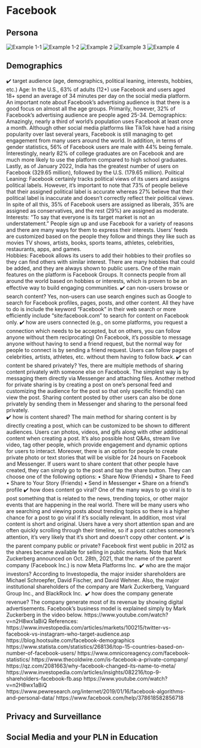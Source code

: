 # Facebook
## Persona
![Example 1-1](assets/facebook/persona-1-1.png)
![Example 1-2](assets/facebook/persona-1-2.png)
![Example 2](assets/facebook/persona-2.jpeg)
![Example 3](assets/facebook/person-3.png)
![Example 4](assets/facebook/persona-4.png)

## Demographics
✔️ target audience (age, demographics, political leaning, interests, hobbies, etc.)
Age: In the U.S., 63% of adults (12+) use Facebook and users aged 18+ spend an average of 34 minutes per day on the social media platform. An important note about Facebook’s advertising audience is that there is a good focus on almost all the age groups. Primarily, however, 32% of Facebook’s advertising audience are people aged 25-34.
Demographics: Amazingly, nearly a third of world’s population uses Facebook at least once a month. Although other social media platforms like TikTok have had a rising popularity over last several years, Facebook is still managing to get engagement from many users around the world. In addition, in terms of gender statistics, 56% of Facebook users are male with 44% being female. Interestingly, nearly 82% of college graduates are on Facebook and are much more likely to use the platform compared to high school graduates. Lastly, as of January 2022, India has the greatest number of users on Facebook (329.65 million), followed by the U.S. (179.65 million).
Political Leaning: Facebook certainly tracks political views of its users and assigns political labels. However, it’s important to note that 73% of people believe that their assigned political label is accurate whereas 27% believe that their political label is inaccurate and doesn’t correctly reflect their political views. In spite of all this, 35% of Facebook users are assigned as liberals, 35% are assigned as conservatives, and the rest (29%) are assigned as moderate. 
Interests:
“To say that everyone is its target market is not an understatement.” People sign up and use Facebook for a variety of reasons and there are many ways for them to express their interests. Users’ feeds are customized based on the people they follow and things they like such as movies TV shows, artists, books, sports teams, athletes, celebrities, restaurants, apps, and games. 	
Hobbies:
Facebook allows its users to add their hobbies to their profiles so they can find others with similar interest. There are many hobbies that could be added, and they are always shown to public users. One of the main features on the platform is Facebook Groups. It connects people from all around the world based on hobbies or interests, which is proven to be an effective way to build engaging communities.
✔️ can non-users browse or search content?
Yes, non-users can use search engines such as Google to search for Facebook profiles, pages, posts, and other content. All they have to do is include the keyword “Facebook” in their web search or more efficiently include “site:facebook.com” to search for content on Facebook only. 
✔️ how are users connected (e.g., on some platforms, you request a connection which needs to be accepted, but on others, you can follow anyone without them reciprocating)
On Facebook, it’s possible to message anyone without having to send a friend request, but the normal way for people to connect is by sending a friend request. Users can follow pages of celebrities, artists, athletes, etc. without them having to follow back. 
✔️ can content be shared privately?
Yes, there are multiple methods of sharing content privately with someone else on Facebook. The simplest way is by messaging them directly via Messenger and attaching files. Another method for private sharing is by creating a post on one’s personal feed and customizing the audience for the post so that only specific friend(s) can view the post. Sharing content posted by other users can also be done privately by sending them in Messenger and sharing to the personal feed privately.  
✔️ how is content shared?
The main method for sharing content is by directly creating a post, which can be customized to be shown to different audiences. Users can photos, videos, and gifs along with other additional content when creating a post. It’s also possible host Q&As, stream live video, tag other people, which provide engagement and dynamic options for users to interact. Moreover, there is an option for people to create private photo or text stories that will be visible for 24 hours on Facebook and Messenger. If users want to share content that other people have created, they can simply go to the post and tap the share button. They can choose one of the following options:
•	Share Now (Friends)
•	Share to Feed
•	Share to Your Story (Friends)
•	Send in Messenger
•	Share on a friend’s profile
✔️ how does content go viral?
One of the many ways to go viral is to post something that 	is related to the news, trending topics, or other major events that are happening in the real world. There will be many users who are searching and viewing posts about trending topics so there is a higher chance for a post to go viral if it’s socially relevant. In addition, most viral content is short and original. Users have a very short attention span and are often quickly scrolling through their timeline, so if a post catches someone’s attention, it’s very likely that it’s short and doesn’t copy other content. 
✔️ is the parent company public or private?
Facebook first went public in 2012 as the shares became available for selling in public markets. Note that Mark Zuckerberg announced on Oct. 28th, 2021, that the name of the parent company (Facebook Inc.) is now Meta Platforms Inc. 
✔️ who are the major investors?
According to Investopedia, the major insider shareholders are Michael Schroepfer, David Fischer, and David Wehner. Also, the major institutional shareholders of the company are Mark Zuckerberg, Vanguard Group Inc., and BlackRock Inc. 
✔️ how does the company generate revenue?
The company generate most of its revenue by showing digital advertisements. Facebook’s business model is explained simply by Mark Zuckerberg in the video below. 
https://www.youtube.com/watch?v=n2H8wx1aBiQ
References:
https://www.investopedia.com/articles/markets/100215/twitter-vs-facebook-vs-instagram-who-target-audience.asp
https://blog.hootsuite.com/facebook-demographics
https://www.statista.com/statistics/268136/top-15-countries-based-on-number-of-facebook-users/
https://www.omnicoreagency.com/facebook-statistics/
https://www.thecoldwire.com/is-facebook-a-private-company/
https://qz.com/2081663/why-facebook-changed-its-name-to-meta/
https://www.investopedia.com/articles/insights/082216/top-9-shareholders-facebook-fb.asp
https://www.youtube.com/watch?v=n2H8wx1aBiQ
https://www.pewresearch.org/internet/2019/01/16/facebook-algorithms-and-personal-data/
https://www.facebook.com/help/378618582856718

## Privacy and Surveillance

## Social Media and your PLN in Education
